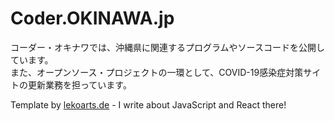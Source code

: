 # Coder.OKINAWA.jp

コーダー・オキナワでは、沖縄県に関連するプログラムやソースコードを公開しています。   
また、オープンソース・プロジェクトの一環として、COVID-19感染症対策サイトの更新業務を担っています。  

Template by [lekoarts.de](https://www.lekoarts.de?utm_source=cara&utm_medium=Starter) - I write about JavaScript and React there!
